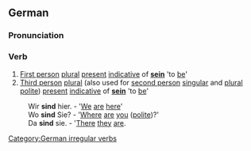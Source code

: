 ==German==
===Pronunciation===
{{IPA|[z&#618;nt]}}
===Verb===
#[[First person]] [[plural]] [[present]] [[indicative]] of '''[[sein]]''' 'to [[be]]'
#[[Third person]] [[plural]] (also used for [[second person]] [[singular]] and [[plural]] [[polite]]) [[present]] [[indicative]] of '''[[sein]]''' 'to [[be]]'

:Wir '''sind''' hier. - '[[We]] [[are]] [[here]]'
:Wo '''sind''' Sie? - '[[Where]] [[are]] [[you]] ([[polite]])?'
:Da '''sind''' sie. - '[[There]] [[they]] [[are]].

[[Category:German irregular verbs]]
